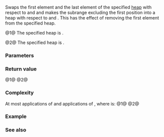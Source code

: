 {{cpp/ranges/title|pop_heap}}
{{cpp/algorithm/ranges/navbar}}
{{dcl begin}}
{{dcl header|algorithm}}
{{dcl h|Call signature}}
{{dcl|num=1|since=c++20|1=
template&lt; std::random_access_iterator I, std::sentinel_for&lt;I&gt; S,
          class Comp = ranges::less, class Proj = std::identity &gt;
    requires std::sortable&lt;I, Comp, Proj&gt;
constexpr I pop_heap( I first, S last, Comp comp = {}, Proj proj = {} );
}}
{{dcl|num=2|since=c++20|1=
template&lt; ranges::random_access_range R,
          class Comp = ranges::less, class Proj = std::identity &gt;
    requires std::sortable&lt;ranges::iterator_t&lt;R&gt;, Comp, Proj&gt;
constexpr ranges::borrowed_iterator_t&lt;R&gt;
    pop_heap( R&amp;&amp; r, Comp comp = {}, Proj proj = {} );
}}
{{dcl end}}

Swaps the first element and the last element of the specified [[cpp/algorithm#Heap operations|heap]] with respect to {{c|comp}} and {{c|proj}} and makes the subrange excluding the first position into a heap with respect to {{c|comp}} and {{c|proj}}. This has the effect of removing the first element from the specified heap.

@1@ The specified heap is {{range|first|last}}.

@2@ The specified heap is {{c|r}}.

{{cpp/ranges/niebloid}}

===Parameters===
{{par begin}}
{{par|first, last|the iterator and sentinel designating the range of elements to modify}}
{{par|r|the range of elements to modify}}
{{par|comp|comparator to apply to the projected elements}}
{{par|proj|projection to apply to the elements}}
{{par end}}

===Return value===
@1@ {{c|last}}
@2@ {{c|ranges::end(r)}}

===Complexity===
At most {{mathjax-or|\(\scriptsize 2\log{(N)}\)|2log(N)}} applications of {{c|comp}} and {{mathjax-or|\(\scriptsize 4\log{(N)}\)|4log(N)}} applications of {{c|proj}}, where {{mathjax-or|\(\scriptsize N \)|N}} is:
@1@ {{c|ranges::distance(first, last)}}
@2@ {{c|ranges::distance(r)}}

===Example===
{{example
|code=
#include &lt;algorithm&gt;
#include &lt;array&gt;
#include &lt;iostream&gt;
#include &lt;iterator&gt;
#include &lt;string_view&gt;

template&lt;class I = int*&gt;
void print(std::string_view rem, I first = {}, I last = {},
           std::string_view term = "\n")
{
    for (std::cout &lt;&lt; rem; first != last; ++first)
        std::cout &lt;&lt; *first &lt;&lt; ' ';
    std::cout &lt;&lt; term;
}

int main()
{
    std::array v{3, 1, 4, 1, 5, 9, 2, 6, 5, 3};
    print("initially, v: ", v.cbegin(), v.cend());
    
    std::ranges::make_heap(v);
    print("make_heap, v: ", v.cbegin(), v.cend());
    
    print("convert heap into sorted array:");
    for (auto n {std::ssize(v)}; n &gt;= 0; --n)
    {
        std::ranges::pop_heap(v.begin(), v.begin() + n);
        print("[ ", v.cbegin(), v.cbegin() + n, "]  ");
        print("[ ", v.cbegin() + n, v.cend(), "]\n");
    }
}
|output=
initially, v: 3 1 4 1 5 9 2 6 5 3
make_heap, v: 9 6 4 5 5 3 2 1 1 3
convert heap into sorted array:
[ 6 5 4 3 5 3 2 1 1 9 ]  [ ]
[ 5 5 4 3 1 3 2 1 6 ]  [ 9 ]
[ 5 3 4 1 1 3 2 5 ]  [ 6 9 ]
[ 4 3 3 1 1 2 5 ]  [ 5 6 9 ]
[ 3 2 3 1 1 4 ]  [ 5 5 6 9 ]
[ 3 2 1 1 3 ]  [ 4 5 5 6 9 ]
[ 2 1 1 3 ]  [ 3 4 5 5 6 9 ]
[ 1 1 2 ]  [ 3 3 4 5 5 6 9 ]
[ 1 1 ]  [ 2 3 3 4 5 5 6 9 ]
[ 1 ]  [ 1 2 3 3 4 5 5 6 9 ]
[ ]  [ 1 1 2 3 3 4 5 5 6 9 ]
}}

===See also===
{{dsc begin}}
{{dsc inc|cpp/algorithm/ranges/dsc push_heap}}
{{dsc inc|cpp/algorithm/ranges/dsc is_heap}}
{{dsc inc|cpp/algorithm/ranges/dsc is_heap_until}}
{{dsc inc|cpp/algorithm/ranges/dsc make_heap}}
{{dsc inc|cpp/algorithm/ranges/dsc sort_heap}}
{{dsc inc|cpp/algorithm/dsc pop_heap}}
{{dsc end}}

{{langlinks|de|es|fr|it|ja|pt|ru|zh}}